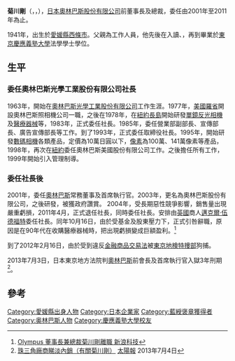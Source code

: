 '''菊川剛'''（'''{{lang-ja|きくかわ つよし}}'''，'''{{lang-en|Tsuyoshi Kikukawa}}'''，{{bd|1941年|2月27日}}），[[日本|日本]][[奧林巴斯股份有限公司|奧林巴斯股份有限公司]]前董事長及總裁，委任由2001年至2011年為止。

1941年，出生於[[愛媛縣|愛媛縣]][[西條市|西條市]]。父親為{{tsl|ja|日本發電公司||日本発送電}}工作人員，他先後在入讀{{tsl|ja|振甫中学|振甫中學}}、{{tsl|ja|旭丘高校|愛知縣立旭丘中學}}，再到畢業於[[東京|東京]][[慶應義塾大學|慶應義塾大學]]法學學士學位。

==生平==
===委任奧林巴斯光學工業股份有限公司社長===
1963年，開始在[[奧林巴斯光學工業股份有限公司|奧林巴斯光學工業股份有限公司]]工作生涯。1977年，[[美國|美國]][[羅省|羅省]]開設奧林巴斯照相機公司一職，之後在1978年，在[[紐約|紐約]][[長島_(紐約)|長島]]開始研發[[單鏡反光相機|單鏡反光相機]]及[[醫療器械|醫療器械]]等，1983年，正式委任社長。1985年，委任營業部副部長、宣傳部長、廣告宣傳部長等工作。到了1993年，正式委任取締役社長。1995年，開始研發[[數碼相機|數碼相機]]各類產品，定價為10萬日圓以下，[[像素|像素]]為100萬、141萬像素等產品，1998年，再次在[[紐約|紐約]]委任奧林巴斯美國股份有限公司工作。之後擔任所有工作，1999年開始引入管理制導。

===委任社長後===
2001年，委任[[奧林巴斯|奧林巴斯]]常務董事及首席執行官。2003年，更名為奧林巴斯股份有限公司，之後研發{{tsl|ja|オリンパス E-1|奧林巴斯E-1}}，被獲政府讚賞。
2004年，受長期惡性競爭影響，銷售量出現嚴重虧損，2011年4月，正式退任社長，同時委任社長。安排由[[英國|英國]]商人[[邁克爾·伍德福特|邁克爾·伍德福特]]委任社長。同年10月16日，由於受基金及股東壓力下，正式引咎辭職，原因是在90年代在收購醫療器械時，把出現虧損變成巨額盈利。<ref>[http://digital.sina.com.hk/news/7/4/1/1119258/1.html Olympus 董事長兼總裁菊川剛離職 新浪科技]{{dead link|date=2018年4月 |bot=InternetArchiveBot |fix-attempted=yes }}</ref>

到了2012年2月16日，由於受到違反[[金融商品取引法|金融商品交易法]]被[[特別搜查部|東京地検特捜部]]狗捕。

2013年7月3日，日本東京地方法院判[[奧林巴斯|奧林巴斯]]前會長及首席執行官入獄3年刑期<ref>[http://the-sun.on.cc/cnt/finance/20130704/00434_039.html 珠三角廠商睇淡內銷（有關菊川剛）] {{Wayback|url=http://the-sun.on.cc/cnt/finance/20130704/00434_039.html |date=20160304222110 }}[[太陽報|太陽報]] 2013年7月4日</ref>。

==參考==
{{reflist}}

{{DEFAULTSORT:Kikukawa Tsuyoshi}}
[[Category:愛媛縣出身人物|Category:愛媛縣出身人物]]
[[Category:日本企業家|Category:日本企業家]]
[[Category:藍綬褒章獲得者|Category:藍綬褒章獲得者]]
[[Category:奥林巴斯人物|Category:奥林巴斯人物]]
[[Category:慶應義塾大學校友|Category:慶應義塾大學校友]]